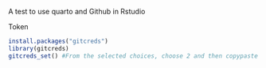 A test to use quarto and Github in Rstudio


Token
```r
install.packages("gitcreds")
library(gitcreds)
gitcreds_set() #From the selected choices, choose 2 and then copypaste token


```

